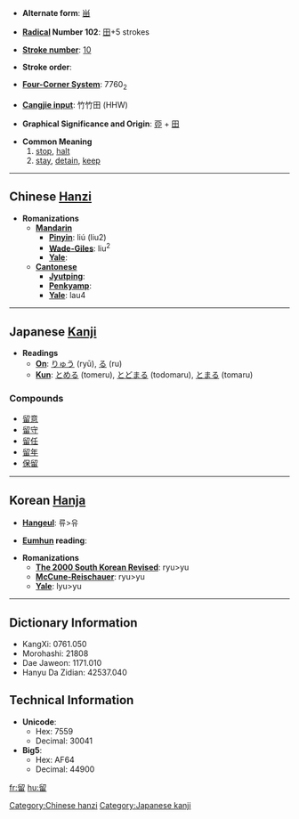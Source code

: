 * '''Alternate form''': [[畄]]

* '''[[Wiktionary:Chinese radical index| Radical]] Number 102''': [[Wiktionary:Chinese radical index 田|田]]+5 strokes

* '''[[Wiktionary:Chinese total strokes index|Stroke number]]''': [[Wiktionary:Chinese total strokes index 10|10]]

* '''Stroke order''': 

* '''[[Wiktionary:Chinese four corner index|Four-Corner System]]''': 7760<sub>2</sub>

* '''[[Wiktionary:Chinese Cangjie index|Cangjie input]]''': 竹竹田 (HHW)

* '''Graphical Significance and Origin''': [[丣]] + [[田]]

* '''Common Meaning'''
*# [[stop]], [[halt]]
*# [[stay]], [[detain]], [[keep]]


----

== Chinese [[Hanzi]] ==

* '''Romanizations'''
** '''[[Mandarin]]'''
*** '''[[Pinyin]]''': liú (liu2)
*** '''[[Wade-Giles]]''': liu<sup>2</sup>
*** '''[[Yale]]''': 
** '''[[Cantonese]]'''
*** '''[[Jyutping]]''':
*** '''[[Penkyamp]]''': 
*** '''[[Yale]]''': lau4


----

== Japanese [[Kanji]] ==

* '''Readings'''
** '''[[On]]''': [[りゅう]] (ryū), [[る]] (ru)
** '''[[Kun]]''': [[とめる]] (tomeru), [[とどまる]] (todomaru), [[とまる]] (tomaru)

===Compounds===
*[[留意]]
*[[留守]]
*[[留任]]
*[[留年]]
*[[保留]]

----

== Korean [[Hanja]] ==

* '''[[Hangeul]]''': 류>유

* '''[[Eumhun]] reading''': 

* '''Romanizations'''
** '''[[The 2000 South Korean Revised Romanization|The 2000 South Korean Revised]]''': ryu>yu
** '''[[McCune-Reischauer]]''': ryu>yu
** '''[[Yale]]''': lyu>yu

----

== Dictionary Information ==

* KangXi: 0761.050
* Morohashi: 21808
* Dae Jaweon: 1171.010
* Hanyu Da Zidian: 42537.040

== Technical Information ==

* '''Unicode''':
** Hex: 7559
** Decimal: 30041
* '''Big5''':
** Hex: AF64
** Decimal: 44900

[[Category:Chinese hanzi]]
[[Category:Japanese kanji]]

[[fr:留]]
[[hu:留]]